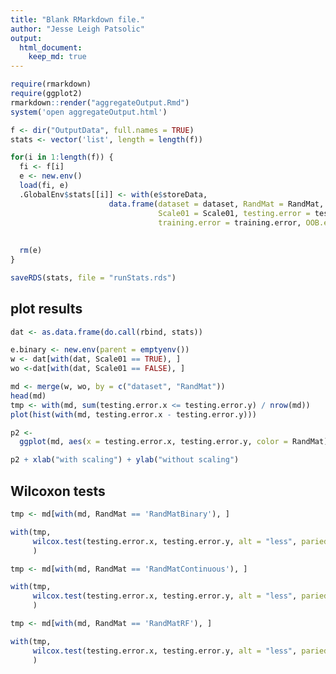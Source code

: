 ```yaml
---
title: "Blank RMarkdown file."
author: "Jesse Leigh Patsolic"
output: 
  html_document:
    keep_md: true
---
```


<!--
### ### INITIAL COMMENTS HERE ###
###
### Jesse Leigh Patsolic 
### 2019
### S.D.G 
#
-->

```r
require(rmarkdown)
require(ggplot2)
rmarkdown::render("aggregateOutput.Rmd")
system('open aggregateOutput.html')
```

<style type="text/css">
.table {
    width: 40%;
}
tr:hover {background-color:#f5f5f5;}
</style>



```r
f <- dir("OutputData", full.names = TRUE)
stats <- vector('list', length = length(f))
```


```r
for(i in 1:length(f)) {
  fi <- f[i]
  e <- new.env()
  load(fi, e)
  .GlobalEnv$stats[[i]] <- with(e$storeData, 
                      data.frame(dataset = dataset, RandMat = RandMat, 
                                 Scale01 = Scale01, testing.error = testing.error, 
                                 training.error = training.error, OOB.error = OOB.error))
  
  
  rm(e)
}

saveRDS(stats, file = "runStats.rds")
```


## plot results

```r
dat <- as.data.frame(do.call(rbind, stats))

e.binary <- new.env(parent = emptyenv())
w <- dat[with(dat, Scale01 == TRUE), ]
wo <-dat[with(dat, Scale01 == FALSE), ]

md <- merge(w, wo, by = c("dataset", "RandMat"))
head(md)
tmp <- with(md, sum(testing.error.x <= testing.error.y) / nrow(md))
plot(hist(with(md, testing.error.x - testing.error.y)))
```

```r
p2 <- 
  ggplot(md, aes(x = testing.error.x, testing.error.y, color = RandMat)) + geom_point() + geom_abline(intercept = 0)

p2 + xlab("with scaling") + ylab("without scaling")
```

## Wilcoxon tests

```r
tmp <- md[with(md, RandMat == 'RandMatBinary'), ]

with(tmp, 
     wilcox.test(testing.error.x, testing.error.y, alt = "less", paried = TRUE)
     )
```

```r
tmp <- md[with(md, RandMat == 'RandMatContinuous'), ]

with(tmp, 
     wilcox.test(testing.error.x, testing.error.y, alt = "less", paried = TRUE)
     )
```

```r
tmp <- md[with(md, RandMat == 'RandMatRF'), ]

with(tmp, 
     wilcox.test(testing.error.x, testing.error.y, alt = "less", paried = TRUE)
     )
```



<!--
#   Time:
##  Working status:
### Comments:
####Soli Deo Gloria
--> 

